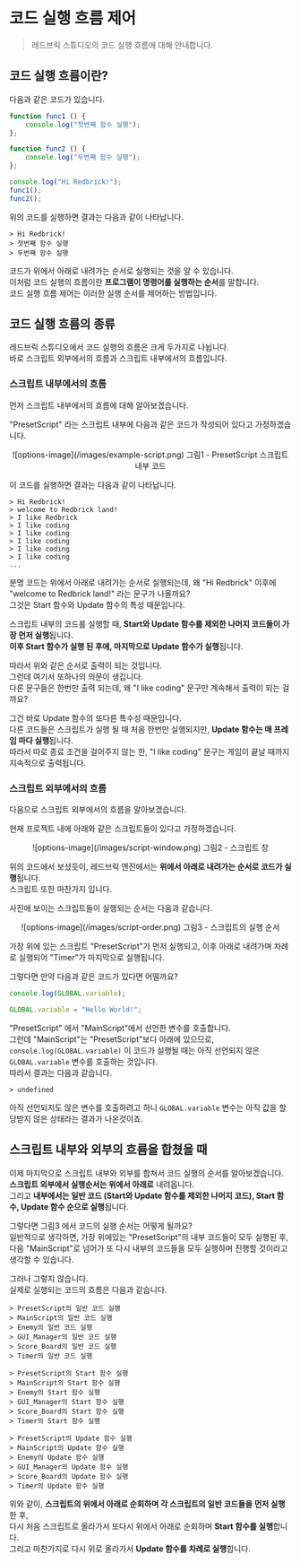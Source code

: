 
# 코드 실행 흐름 제어

> 레드브릭 스튜디오의 코드 실행 흐름에 대해 안내합니다.

## 코드 실행 흐름이란?

다음과 같은 코드가 있습니다.

```js showLineNumbers filename="script"
function func1 () {
    console.log("첫번째 함수 실행");
};

function func2 () {
    console.log("두번째 함수 실행");
};

console.log("Hi Redbrick!");
func1();
func2();
```

위의 코드를 실행하면 결과는 다음과 같이 나타납니다.

```showLineNumbers filename="콘솔 화면"
> Hi Redbrick!
> 첫번째 함수 실행
> 두번째 함수 실행
```

코드가 위에서 아래로 내려가는 순서로 실행되는 것을 알 수 있습니다.  
이처럼 코드 실행의 흐름이란 **프로그램이 명령어를 실행하는 순서**를 말합니다.  
코드 실행 흐름 제어는 이러한 실행 순서를 제어하는 방법입니다.  

## 코드 실행 흐름의 종류

레드브릭 스튜디오에서 코드 실행의 흐름은 크게 두가지로 나뉩니다.  
바로 스크립트 외부에서의 흐름과 스크립트 내부에서의 흐름입니다.  

### 스크립트 내부에서의 흐름

먼저 스크립트 내부에서의 흐름에 대해 알아보겠습니다.  

"PresetScript" 라는 스크립트 내부에 다음과 같은 코드가 작성되어 있다고 가정하겠습니다.  
<Callout type="info">
  <center>![options-image](/images/example-script.png) 그림1 - PresetScript 스크립트 내부 코드</center>
</Callout>

이 코드를 실행하면 결과는 다음과 같이 나타납니다.  

```showLineNumbers filename="콘솔 화면"
> Hi Redbrick!
> welcome to Redbrick land!
> I like Redbrick
> I like coding
> I like coding
> I like coding
> I like coding
> I like coding
...
```

분명 코드는 위에서 아래로 내려가는 순서로 실행되는데, 왜 "Hi Redbrick" 이후에 "welcome to Redbrick land!" 라는 문구가 나올까요?  
그것은 Start 함수와 Update 함수의 특성 때문입니다.  

스크립트 내부의 코드를 실행할 때, **Start와 Update 함수를 제외한 나머지 코드들이 가장 먼저 실행**됩니다.  
**이후 Start 함수가 실행 된 후에, 마지막으로 Update 함수가 실행**됩니다.  

따라서 위와 같은 순서로 출력이 되는 것입니다.  
그런데 여기서 또하나의 의문이 생깁니다.  
다른 문구들은 한번만 출력 되는데, 왜 "I like coding" 문구만 계속해서 출력이 되는 걸까요?  

그건 바로 Update 함수의 또다른 특수성 때문입니다.  
다른 코드들은 스크립트가 실행 될 때 처음 한번만 실행되지만, **Update 함수는 매 프레임 마다 실행**됩니다.  
따라서 따로 종료 조건을 걸어주지 않는 한, "I like coding" 문구는 게임이 끝날 때까지 지속적으로 출력됩니다.  

### 스크립트 외부에서의 흐름

다음으로 스크립트 외부에서의 흐름을 알아보겠습니다.

현재 프로젝트 내에 아래와 같은 스크립트들이 있다고 가정하겠습니다. 
<Callout type="info">
  <center>![options-image](/images/script-window.png) 그림2 - 스크립트 창</center>
</Callout>

위의 코드에서 보셨듯이, 레드브릭 엔진에서는 **위에서 아래로 내려가는 순서로 코드가 실행**됩니다.  
스크립트 또한 마찬가지 입니다.  

사진에 보이는 스크립트들이 실행되는 순서는 다음과 같습니다.  
<Callout type="info">
  <center>![options-image](/images/script-order.png) 그림3 - 스크립트의 실행 순서</center>
</Callout>

가장 위에 있는 스크립트 "PresetScript"가 먼저 실행되고, 이후 아래로 내려가며 차례로 실행되어 "Timer"가 마지막으로 실행됩니다.  

그렇다면 만약 다음과 같은 코드가 있다면 어떨까요?  
```js showLineNumbers filename="PresetScript"
console.log(GLOBAL.variable);
```

```js showLineNumbers filename="MainScript"
GLOBAL.variable = "Hello World!";
```

"PresetScript" 에서 "MainScript"에서 선언한 변수를 호출합니다.  
그런데 "MainScript"는 "PresetScript"보다 아래에 있으므로, `console.log(GLOBAL.variable)` 이 코드가 실행될 때는 아직 선언되지 않은 `GLOBAL.variable` 변수를 호출하는 것입니다.  
따라서 결과는 다음과 같습니다.  

```showLineNumbers filename="콘솔 화면"
> undefined
```

아직 선언되지도 않은 변수를 호출하려고 하니 `GLOBAL.variable` 변수는 아직 값을 할당받지 않은 상태라는 결과가 나온것이죠.  
  
## 스크립트 내부와 외부의 흐름을 합쳤을 때

이제 마지막으로 스크립트 내부와 외부를 합쳐서 코드 실행의 순서를 알아보겠습니다.  
**스크립트 외부에서 실행순서는 위에서 아래로** 내려옵니다.  
그리고 **내부에서는 일반 코드 (Start와 Update 함수를 제외한 나머지 코드), Start 함수, Update 함수 순으로 실행**됩니다.  

그렇다면 그림3 에서 코드의 실행 순서는 어떻게 될까요?  
일반적으로 생각하면, 가장 위에있는 "PresetScript"의 내부 코드들이 모두 실행된 후, 
다음 "MainScript"로 넘어가 또 다시 내부의 코드들을 모두 실행하며 진행할 것이라고 생각할 수 있습니다.  

그러나 그렇지 않습니다.  
실제로 실행되는 코드의 흐름은 다음과 같습니다.  

```showLineNumbers filename="코드의 실행 흐름"
> PresetScript의 일반 코드 실행
> MainScript의 일반 코드 실행
> Enemy의 일반 코드 실행
> GUI_Manager의 일반 코드 실행
> Score_Board의 일반 코드 실행
> Timer의 일반 코드 실행
  
> PresetScript의 Start 함수 실행
> MainScript의 Start 함수 실행
> Enemy의 Start 함수 실행
> GUI_Manager의 Start 함수 실행
> Score_Board의 Start 함수 실행
> Timer의 Start 함수 실행
  
> PresetScript의 Update 함수 실행
> MainScript의 Update 함수 실행
> Enemy의 Update 함수 실행
> GUI_Manager의 Update 함수 실행
> Score_Board의 Update 함수 실행
> Timer의 Update 함수 실행
```

위와 같이, **스크립트의 위에서 아래로 순회하며 각 스크립트의 일반 코드들을 먼저 실행**한 후,  
다시 처음 스크립트로 올라가서 또다시 위에서 아래로 순회하며 **Start 함수를 실행**합니다.  
그리고 마찬가지로 다시 위로 올라가서 **Update 함수를 차례로 실행**합니다.  


